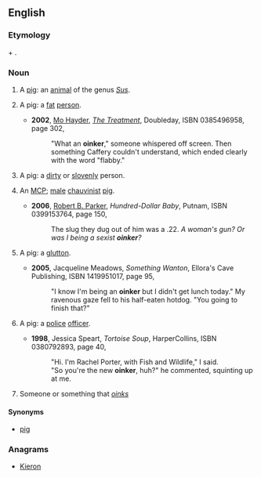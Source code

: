 ==English==

===Etymology===
{{term|oink|Oink}} + {{term|-er}}.
===Noun===
{{en-noun|s|-}}
# {{context|slang|countable|lang=en}} A [[pig]]: an [[animal]] of the genus ''[[Sus]]''.
# {{context|derogatory|_|slang|countable|lang=en}} A pig: a [[fat]] [[person]].
#* '''2002''', [[w:Mo Hayder|Mo Hayder]], ''[[w:The Treatment|The Treatment]]'', Doubleday, ISBN 0385496958, page 302,
#*:"What an '''oinker'''," someone whispered off screen. Then something Caffery couldn't understand, which ended clearly with the word "flabby."
# {{context|derogatory|_|slang|countable|lang=en}} A pig: a [[dirty]] or [[slovenly]] person.
# {{context|derogatory|_|slang|countable|lang=en}} An [[MCP]]; [[male]] [[chauvinist]] [[pig]].
#* '''2006''', [[w:Robert B. Parker|Robert B. Parker]], ''Hundred-Dollar Baby'', Putnam, ISBN 0399153764, page 150,
#*: The slug they dug out of him was a .22. ''A woman's gun? Or was I being a sexist '''oinker'''?''
# {{context|derogatory|_|slang|countable|lang=en}} A pig: a [[glutton]].
#* '''2005''', Jacqueline Meadows, ''Something Wanton'', Ellora's Cave Publishing, ISBN 1419951017, page 95,
#*:"I know I'm being an '''oinker''' but I didn't get lunch today." My ravenous gaze fell to his half-eaten hotdog. "You going to finish that?"
# {{context|derogatory|_|slang|countable|lang=en}} A pig: a [[police]] [[officer]].
#* '''1998''', Jessica Speart, ''Tortoise Soup'', HarperCollins, ISBN 0380792893, page 40,
#*:"Hi. I'm Rachel Porter, with Fish and Wildlife," I said.
#*:"So you're the new '''oinker''', huh?" he commented, squinting up at me.
# Someone or something that ''[[oink]]s''
====Synonyms====
* {{sense|all senses}} [[pig]]

===Anagrams===
* [[Kieron#English|Kieron]]
